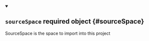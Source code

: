 


<details className="config-field" data-expandable="true" open>
<summary>

## `sourceSpace` <span className="config-field-required" data-required="false">required</span> <span className="config-field-type">object</span> <span className="config-field-default"></span> <span className="config-field-enum"></span> {#sourceSpace}

SourceSpace is the space to import into this project

</summary>

<PartialSourceSpacereference />


</details>

